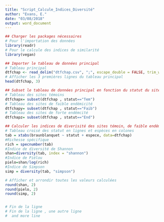 ```yaml
---
title: "Script_Calcule_Indices_Diversité"
author: "Evans, E."
date: "03/08/2018"
output: word_document
---
```


```r
## Charger les packages nécessaires
# Pour l'importation des données
library(readr)
# Pour le calcule des indices de similarité
library(vegan)
```


```r
## Importer le tableau de données principal
# Tableau principal
dtfchap <- read_delim("dtfchap.csv", ";", escape_double = FALSE, trim_ws = TRUE)
# Afficher les 3 premières lignes du tableau principal
head(dtfchap, 3)

```


```r
## Subset le tableau de données principal en fonction du statut du site
# Tableau des sites témoins
dtfchapx= subset(dtfchap , statut=="Tem")
# Tableau des sites de faible endémicité
dtfchapy= subset(dtfchap , statut=="Faib")
# Tableau des sites de forte endémcité
dtfchapz= subset(dtfchap , statut=="End")

```


```r
## Calculer les indices de diverisité des sites témoin, de faible endémicité, forte endémicité
# Tableau croisé des statut en lignes et espèces en colones
tab = xtabs(braunblanquet ~ statut + espece, data=dtfchap)
#Richesse spécifique
rich = specnumber(tab)
#Indice de diversité de Shannon
shan=diversity(tab, index = "shannon")
#Indice de Piélou
pielo=shan/log(rich)
#Indice de Simpson
simp = diversity(tab, "simpson")

```


```r
# Afficher et arrondir toutes les valeurs calculées
round(shan, 2)
round(pielo, 2)
round(simp, 2)


# Fin de la ligne  
# Fin de la ligne , une autre ligne
#  and more line 
```
